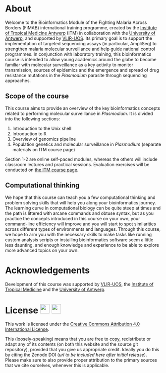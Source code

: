 # About {.unnumbered}

Welcome to the Bioinformatics Module of the Fighting Malaria Across Borders (FiMAB) international training programme, created by the [Institute of Tropical Medicine Antwerp](https://www.itg.be/en/) (ITM) in collaboration with the [University of Antwerp](https://www.uantwerpen.be/en/), and supported by [VLIR-UOS](https://www.vliruos.be/en). Its primary goal is to support the implementation of targeted sequencing assays (in particular, AmpliSeq) to strengthen malaria molecular surveillance and help guide national control programmes. In conjunction with laboratory training, this bioinformatics course is intended to allow young academics around the globe to become familiar with molecular surveillance as a key activity to monitor transmission, sources of epidemics and the emergence and spread of drug resistance mutations in the _Plasmodium_ parasite through sequencing approaches.

## Scope of the course

This course aims to provide an overview of the key bioinformatics concepts related to performing molecular surveillance in _Plasmodium_. It is divided into the following sections:

1. Introduction to the Unix shell
2. Introduction to R
3. Overview of genomics pipeline
4. Population genetics and molecular surveillance in _Plasmodium_ (separate materials on ITM course page)

Section 1-2 are online self-paced modules, whereas the others will include classroom lectures and practical sessions. Evaluation exercises will be conducted on [the ITM course page](https://campus.itg.be/course/view.php?id=217).

## Computational thinking

We hope that this course can teach you a few computational thinking and problem solving skills that will help you along your bioinformatics journey. The learning curve in computational biology can be quite steep at times and the path is littered with arcane commands and obtuse syntax, but as you practice the concepts introduced in this course on your own, your command-line efficiency will improve and you will start to spot similarities across different types of environments and languages. Through this course, we hope to arm you with the necessary skills to make tasks like running custom analysis scripts or installing bioinformatics software seem a little less daunting, and enough knowledge and experience to be able to explore more advanced topics on your own.

# Acknowledgements {.unnumbered}

<!-- This course was made possible thanks to the support of [VLIR-UOS](https://www.vliruos.be) and the [Institute of Tropical Medicine](https://www.itg.be/en). -->

Development of this course was supported by [VLIR-UOS](https://www.vliruos.be), the [Institute of Tropical Medicine](https://www.itg.be/en) and the [University of Antwerp](https://www.uantwerpen.be/en/).

# License [![](https://mirrors.creativecommons.org/presskit/icons/cc.svg){fig-alt="CC" height=30px}](https://creativecommons.org/licenses/by/4.0/) [![](https://mirrors.creativecommons.org/presskit/icons/by.svg){fig-alt="BY" height=30px}](https://creativecommons.org/licenses/by/4.0/) {.unnumbered}

This work is licensed under the [Creative Commons Attribution 4.0 International License](https://creativecommons.org/licenses/by/4.0/).

This (loosely-speaking) means that you are free to copy, redistribute or adapt any of its contents (on both this website and the source git repository), provided that you give us appropriate credit. Ideally you do this by citing the Zenodo DOI (_url to be included here after initial release_). Please make sure to also provide proper attribution to the primary sources that we cite ourselves, whenever this is applicable.
